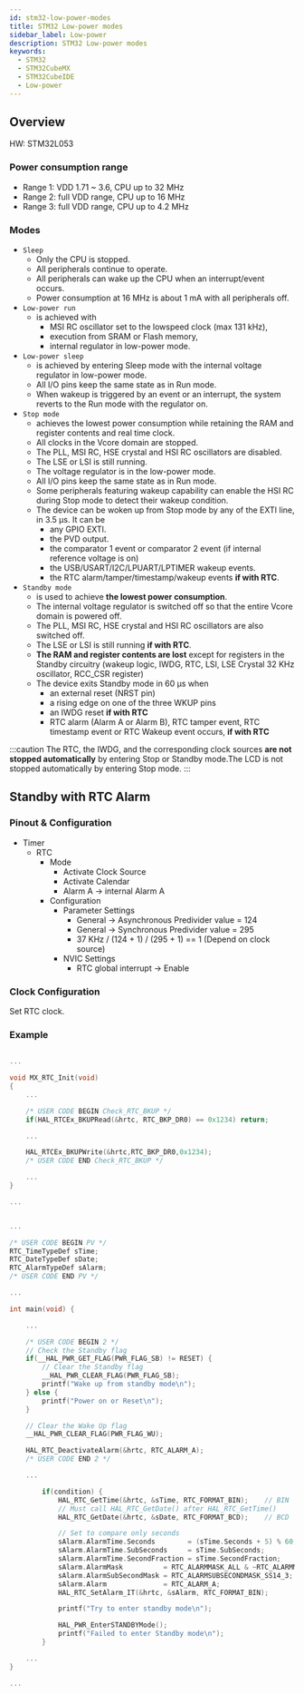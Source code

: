 ```yaml
---
id: stm32-low-power-modes
title: STM32 Low-power modes
sidebar_label: Low-power
description: STM32 Low-power modes
keywords:
  - STM32
  - STM32CubeMX
  - STM32CubeIDE
  - Low-power
---
```


## Overview

HW: STM32L053

### Power consumption range

- Range 1: VDD 1.71 ~ 3.6, CPU up to 32 MHz
- Range 2: full VDD range, CPU up to 16 MHz
- Range 3: full VDD range, CPU up to 4.2 MHz

### Modes

- `Sleep`
  - Only the CPU is stopped.
  - All peripherals continue to operate.
  - All peripherals can wake up the CPU when an interrupt/event occurs.
  - Power consumption at 16 MHz is about 1 mA with all peripherals off.
- `Low-power run`
  - is achieved with
    - MSI RC oscillator set to the lowspeed clock (max 131 kHz),
    - execution from SRAM or Flash memory,
    - internal regulator in low-power mode.
- `Low-power sleep`
  - is achieved by entering Sleep mode with the internal voltage regulator in low-power mode.
  - All I/O pins keep the same state as in Run mode.
  - When wakeup is triggered by an event or an interrupt, the system reverts to the Run mode with the regulator on.
- `Stop mode`
  - achieves the lowest power consumption while retaining the RAM and register contents and real time clock.
  - All clocks in the Vcore domain are stopped.
  - The PLL, MSI RC, HSE crystal and HSI RC oscillators are disabled.
  - The LSE or LSI is still running.
  - The voltage regulator is in the low-power mode.
  - All I/O pins keep the same state as in Run mode.
  - Some peripherals featuring wakeup capability can enable the HSI RC during Stop mode to detect their wakeup condition.
  - The device can be woken up from Stop mode by any of the EXTI line, in 3.5 µs. It can be
    - any GPIO EXTI.
    - the PVD output.
    - the comparator 1 event or comparator 2 event (if internal reference voltage is on)
    - the USB/USART/I2C/LPUART/LPTIMER wakeup events.
    - the RTC alarm/tamper/timestamp/wakeup events **if with RTC**.
- `Standby mode`
  - is used to achieve **the lowest power consumption**.
  - The internal voltage regulator is switched off so that the entire Vcore domain is powered off.
  - The PLL, MSI RC, HSE crystal and HSI RC oscillators are also switched off.
  - The LSE or LSI is still running **if with RTC**.
  - **The RAM and register contents are lost** except for registers in the Standby circuitry (wakeup logic, IWDG, RTC, LSI, LSE Crystal 32 KHz oscillator, RCC_CSR register)
  - The device exits Standby mode in 60 µs when
    - an external reset (NRST pin)
    - a rising edge on one of the three WKUP pins
    - an IWDG reset **if with RTC**
    - RTC alarm (Alarm A or Alarm B), RTC tamper event, RTC timestamp event or RTC Wakeup event occurs, **if with RTC**

:::caution
The RTC, the IWDG, and the corresponding clock sources **are not stopped automatically** by entering Stop or Standby mode.The LCD is not stopped automatically by entering Stop mode.
:::

## Standby with RTC Alarm

### Pinout & Configuration

- Timer
  - RTC
    - Mode
      - Activate Clock Source
      - Activate Calendar
      - Alarm A -> internal Alarm A
    - Configuration
      - Parameter Settings
        - General -> Asynchronous Predivider value = 124
        - General -> Synchronous Predivider value = 295
        - 37 KHz / (124 + 1) / (295 + 1) == 1 (Depend on clock source)
      - NVIC Settings
        - RTC global interrupt -> Enable

### Clock Configuration

Set RTC clock.

### Example

```cpp title="rtc.c"

...

void MX_RTC_Init(void)
{
    ...

    /* USER CODE BEGIN Check_RTC_BKUP */
    if(HAL_RTCEx_BKUPRead(&hrtc, RTC_BKP_DR0) == 0x1234) return;

    ...

    HAL_RTCEx_BKUPWrite(&hrtc,RTC_BKP_DR0,0x1234);
    /* USER CODE END Check_RTC_BKUP */

    ...
}

...

```

```cpp title="main.c"

...

/* USER CODE BEGIN PV */
RTC_TimeTypeDef sTime;
RTC_DateTypeDef sDate;
RTC_AlarmTypeDef sAlarm;
/* USER CODE END PV */

...

int main(void) {

    ...

    /* USER CODE BEGIN 2 */
    // Check the Standby flag
    if(__HAL_PWR_GET_FLAG(PWR_FLAG_SB) != RESET) {
        // Clear the Standby flag
        __HAL_PWR_CLEAR_FLAG(PWR_FLAG_SB);
        printf("Wake up from standby mode\n");
    } else {
        printf("Power on or Reset\n");
    }

    // Clear the Wake Up flag
    __HAL_PWR_CLEAR_FLAG(PWR_FLAG_WU);

    HAL_RTC_DeactivateAlarm(&hrtc, RTC_ALARM_A);
    /* USER CODE END 2 */

    ...

        if(condition) {
            HAL_RTC_GetTime(&hrtc, &sTime, RTC_FORMAT_BIN);    // BIN
            // Must call HAL_RTC_GetDate() after HAL_RTC_GetTime()
            HAL_RTC_GetDate(&hrtc, &sDate, RTC_FORMAT_BCD);    // BCD

            // Set to compare only seconds
            sAlarm.AlarmTime.Seconds        = (sTime.Seconds + 5) % 60;
            sAlarm.AlarmTime.SubSeconds     = sTime.SubSeconds;
            sAlarm.AlarmTime.SecondFraction = sTime.SecondFraction;
            sAlarm.AlarmMask          = RTC_ALARMMASK_ALL & ~RTC_ALARMMASK_SECONDS;
            sAlarm.AlarmSubSecondMask = RTC_ALARMSUBSECONDMASK_SS14_3;
            sAlarm.Alarm              = RTC_ALARM_A;
            HAL_RTC_SetAlarm_IT(&hrtc, &sAlarm, RTC_FORMAT_BIN);

            printf("Try to enter standby mode\n");

            HAL_PWR_EnterSTANDBYMode();
            printf("Failed to enter Standby mode\n");
        }

    ...
}

...

```
